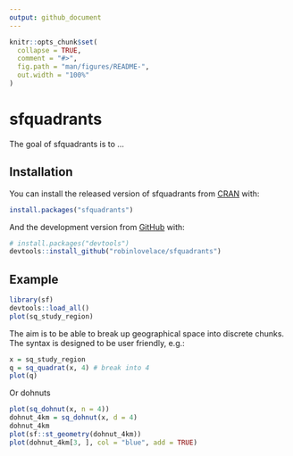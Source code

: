 ```yaml
---
output: github_document
---
```


<!-- README.md is generated from README.Rmd. Please edit that file -->

```r
knitr::opts_chunk$set(
  collapse = TRUE,
  comment = "#>",
  fig.path = "man/figures/README-",
  out.width = "100%"
)
```

# sfquadrants

<!-- badges: start -->
<!-- badges: end -->

The goal of sfquadrants is to ...

## Installation

You can install the released version of sfquadrants from [CRAN](https://CRAN.R-project.org) with:

``` r
install.packages("sfquadrants")
```

And the development version from [GitHub](https://github.com/) with:

``` r
# install.packages("devtools")
devtools::install_github("robinlovelace/sfquadrants")
```

## Example

```r
library(sf)
devtools::load_all()
plot(sq_study_region)
```

The aim is to be able to break up geographical space into discrete chunks.
The syntax is designed to be user friendly, e.g.:

```r
x = sq_study_region
q = sq_quadrat(x, 4) # break into 4
plot(q)
```

Or dohnuts

```r
plot(sq_dohnut(x, n = 4))
dohnut_4km = sq_dohnut(x, d = 4)
dohnut_4km
plot(sf::st_geometry(dohnut_4km))
plot(dohnut_4km[3, ], col = "blue", add = TRUE)
```



